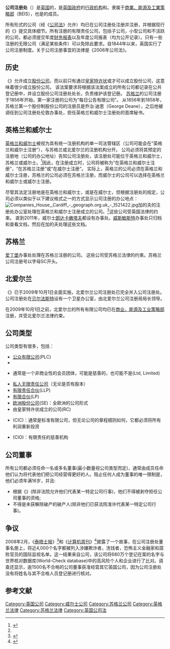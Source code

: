 {{noteTA|G1=UK Government|1=zh-cn:首席执行官;zh-hk:行政總裁;zh-tw:執行長;zh-mo:行政總裁;
}}
{{Infobox government agency
|agency_name       = 公司注册处
|type              = 行政机构
|logo              = Companies House.svg
|logo_width        = 
|formed            = {{Start date and age|1988|10}}
|preceding1        = 
|preceding2        = 
|dissolved         =
|superseding       =
|jurisdiction      = 
|headquarters      = {{WAL}}[[加的夫|加的夫]]皇冠大道CF14 3UZ<br/>{{NIR}}[[贝尔法斯特|贝尔法斯特]]<ref>{{cite web |title=Companies House |url=https://www.gov.uk/government/organisations/companies-house |website=gov.uk |accessdate=17 January 2020 |archive-date=2020-12-18 |archive-url=https://web.archive.org/web/20201218210112/https://www.gov.uk/government/organisations/companies-house |dead-url=no }}</ref>
|employees         = 
|budget            = 
|minister1_name    = 路易丝·史密斯
|minister1_pfo     = 首席执行官兼[[英格兰|英格兰]]和[[威尔士|威尔士]]公司注册员
|parent_department = [[商業、能源及工業策略部|商業、能源及工業策略部]]
|minister2_name       = 丽莎·戴维斯（Lisa Davis）
|minister2_pfo   = [[苏格兰|苏格兰]]公司注册员
|minister3_name       = 海伦·希利迪（Helen Shilliday）
|minister3_pfo   = [[北爱尔兰|北爱尔兰]]公司注册员
|child1_agency     = 
|website           = {{Official URL}}
|footnotes  
}}
'''公司注册处'''（{{lang-en|Companies House}}）是[[英国|英国]]的{{link-en|公司注册机构|Registrar of Companies}}，是[[英国政府|英国政府]]的[[英国政府行政机构|行政机构]]和{{link-en|营运基金|Trading fund}}。隶属于[[商業、能源及工業策略部|商業、能源及工業策略部]]（BEIS），也是{{link-en|公共数据组|Public Data Group}}的成员。

所有形式的公司（经《[[英国公司法|公司法]]》允许）均已在公司注册处注册并注册，并根据现行的《{{link-en|2006年公司法|Companies Act 2006}}》提交具体细节。所有注册的有限责任公司，包括子公司，小型公司和不活跃的公司，都必须提交年度[[财务报表|财务报表]]以及年度公司报表（均为公开记录）。只有一些注册的无限公司（满足某些条件）可以免除此要求。自1844年以来，英国实行了公司注册制度。关于公司注册事宜的法律是《2006年公司法》。

==历史==
《{{link-en|1884股份制公司法|Joint Stock Companies Act 1844}}》允许成立[[股份公司|股份公司]]，而以前只有通过[[皇家特许状|皇家特许状]]或{{tsl|en|Local_and_personal_Acts_of_Parliament_(United_Kingdom)|私人行为机制}}才可以成立股份公司，这意味着很少成立股份公司。 该法案要求将根据该法案成立的所有公司都记录在公共登记册中，并设立股份公司注册处处长，负责维护该登记册。
[[苏格兰|苏格兰]]的公司注册于1856年开始，第一家注册的公司为“每日公告有限公司”。 从1856年到1858年，苏格兰第一个股份制股份公司的注册员是乔治·迪恩（George Deane），之后他被调任到公司注册处伦敦办事处，担任英格兰和威尔士注册处的首席秘书。

==英格兰和威尔士==
[[英格兰和威尔士|英格兰和威尔士]]被视为具有统一注册机构的单一司法管辖区（公司可能会在“英格兰和威尔士注册”），与苏格兰或北爱尔兰的注册机构分开。 公司必须将其预定的注册地（公司的办公地址）告知公司注册处，该注册处可能位于英格兰和威尔士，苏格兰或威尔士。<ref name="companies house">{{cite web|title=Company Formation GBF1|url=http://www.companieshouse.gov.uk/about/gbhtml/gbf1.shtml|accessdate=10 October 2008|publisher=Companies House|year=2003|work=Companies House website|archiveurl=https://web.archive.org/web/20081012111500/http://www.companieshouse.gov.uk/about/gbhtml/gbf1.shtml|archivedate=2008-10-12|dead-url=yes}}</ref>因此，在注册成立时，公司将被称为“在英格兰和威尔士注册”，“在苏格兰注册”或“在威尔士注册”。 实际上，英格兰的公司必须在英格兰和威尔士注册，苏格兰的公司必须在苏格兰注册，而威尔士的公司可以选择在英格兰和威尔士或威尔士注册。

尽管其法定注册地是在英格兰和威尔士，或是在威尔士，但根据注册处的规定，公司必须以类似于以下建议格式之一的方式显示公司注册的办公地点：
{{quote|
''“On all company’s business letters, order forms (in hard copy, electronic or any other form) and its websites, the company must show in legible lettering:''

''(a) the part of the United Kingdom in which the company is registered which is:''

''For Companies registered in England and Wales either:''

*''Registered in England and Wales; or''
*''Registered in England; or''
*''Registered in Wales; or''
*''Registered in London; or''
*''Registered in Cardiff.”''
}}
[[File:Companies_House,_Cardiff_-_geograph.org.uk_-_1521422.jpg|thumb]]加的夫的注册处办公室处理在英格兰和威尔士注册成立的公司。<ref name="companies house"></ref>这些公司受英国法律的约束。 直到2011年，威尔士[[朗达卡嫩塔夫|朗达卡嫩塔夫]]都设有办事处。[[威斯敏斯特|威斯敏斯特]]办事处只归档和查看文档，然后在加的夫处理这些文档。

==苏格兰==
[[爱丁堡|爱丁堡]]办事处处理在苏格兰注册的公司。 这些公司受苏格兰法律的约束。苏格兰公司注册号以字母SC开头。

==北爱尔兰==
《{{link-en|2006年公司法|Companies Act 2006}}》已于2009年10月1日全面实施，北爱尔兰公司注册处已完全并入公司注册处。公司注册处在[[贝尔法斯特|贝尔法斯特]]设有一个卫星办公室，由北爱尔兰公司注册局局长领导。

在2009年10月1日之前，北爱尔兰的所有有限公司均已在[[商业、能源及工业策略部|商业、能源及工业策略部]]注册，并受北爱尔兰法律约束。

==公司类型==
公司类型有很多，包括：
*[[公众有限公司|公众有限公司]](PLC)
*{{link-en|私人股份有限公司|Private company limited by shares}}
*{{link-en|私人担保有限公司|Private company limited by guarantee}}通常是一个非商业性的会员团体，可能是慈善的，也可能不是(Ltd, Limited)
*[[私人无限责任公司|私人无限责任公司]]（无论是否有股本）
*[[有限责任合伙|有限责任合伙]](LLP)
*[[有限合伙|有限合伙]](LP)
*[[欧洲股份公司|欧洲股份公司]](SE)：全欧洲的公司形式
*由皇家特许状成立的公司(RC)
*{{link-en|社区利益公司|Community interest company}}(CIC)：通常是标准有限公司，但无论公司的章程细则如何，它都必须将所有利润重新投资
*{{link-en|慈善法团|Charitable incorporated organisation}}(CIO)：有限责任的慈善机构

==公司董事==
所有公司都必须任命一名或多名董事(最小数量视公司类型而定)，通常由成员任命他们认为将代表他们把公司经营得更好的人。阻止任何人成为董事的唯一限制是，他们必须年满16岁，并且:
*根据《{{link-en|1986年公司董事剥夺资格法|Company Directors Disqualification Act 1986}}》(除非法院允许他们代表某一特定公司行事)，他们不得被剥夺担任公司董事的资格;
*不得是未获解除破产的破产人(除非他们已获法院准许代表某一特定公司行事)。

==争议==
2008年2月，《[[泰晤士报|泰晤士报]]》<ref>{{cite web|url=http://www.world-check.com/media/d/content_pressarticle_reference/Times_CompaniesHouse_0802.pdf|title=The Times: 4,000 company directors listed as global terror suspects and fraudsters|publisher=|accessdate=2020-11-16|archive-date=2020-09-21|archive-url=https://web.archive.org/web/20200921024516/https://www.world-check.com/media/d/content_pressarticle_reference/Times_CompaniesHouse_0802.pdf|dead-url=no}}</ref>和《[[计算机周刊|计算机周刊]]》<ref>{{cite web|url=http://www.computerweekly.com/Articles/2008/02/21/229520/uk-companies-house-register-contains-3994-high-risk-individuals-datanomic.htm|title=UK Companies House register contains 3,994 high-risk individuals, Datanomic finds|publisher=|accessdate=2020-11-16|archive-date=2011-06-15|archive-url=https://web.archive.org/web/20110615185849/http://www.computerweekly.com/Articles/2008/02/21/229520/UK-Companies-House-register-contains-3994-high-risk-individuals-Datanomic.htm|dead-url=no}}</ref>披露了一个故事，在公司注册处董事名册上，将近4,000个名字都被列入涉嫌欺诈者，洗钱者，恐怖主义金融家和腐败官员的国际监视名单。这一结果来自{{link-en|Datanomic}}公司，该公司将680万个登记在案的名字与世界核对数据库(World-Check database)中的高风险个人和企业进行了比对。调查还显示，逾1500名不合格的公司董事获准经营其它英国公司，因为公司注册处没有将姓名与其不合格人员登记册进行核对。

==参考文献==
{{reflist}}
[[Category:英国公司|Category:英国公司]]
[[Category:威尔士公司|Category:威尔士公司]]
[[Category:苏格兰公司|Category:苏格兰公司]]
[[Category:英格兰法律|Category:英格兰法律]]
[[Category:苏格兰法律|Category:苏格兰法律]]
[[Category:英国公司法|Category:英国公司法]]
